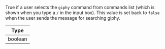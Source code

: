 True if a user selects the `giphy` command from commands list (which is shown when you type a `/` in the input box).
This value is set back to `false` when the user sends the message for searching giphy.

| Type    |
| ------- |
| boolean |
